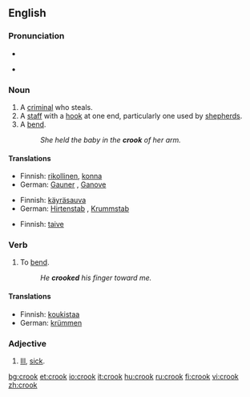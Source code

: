 ==English==

===Pronunciation===
*{{IPA|kɹʊk}}
*{{audio|en-us-crook.ogg|Audio (US)}}
*:{{rhymes|ʊk}}

===Noun===
{{en-noun}}

# A [[criminal]] who steals.
# A [[staff]] with a [[hook]] at one end, particularly one used by [[shepherd]]s.
# A [[bend]].
#:''She held the baby in the '''crook''' of her arm.''

====Translations====
{{trans-top|a criminal who steals}}
*Finnish: [[rikollinen]], [[konna]]
*German: [[Gauner]] {{m}}, [[Ganove]] {{m}}
{{trans-mid}}
{{trans-bottom}}

{{trans-top|a staff with a hook at one end, particularly one used by shepherds}}
*Finnish: [[käyräsauva]]
*German: [[Hirtenstab]] {{m}}, [[Krummstab]] {{m}}
{{trans-mid}}
{{trans-bottom}}

{{trans-top|a bend}}
*Finnish: [[taive]]
{{trans-mid}}
{{trans-bottom}}

===Verb===
{{en-verb}}

# {{transitive}} To [[bend]].
#: ''He '''crooked''' his finger toward me.''

====Translations====
{{trans-top|to bend}}
*Finnish: [[koukistaa]]
*German: [[krümmen]]
{{trans-mid}}
{{trans-bottom}}

===Adjective===
{{en-adj}}

# {{Australian English}} [[ill|Ill]], [[sick]].

[[bg:crook]]
[[et:crook]]
[[io:crook]]
[[it:crook]]
[[hu:crook]]
[[ru:crook]]
[[fi:crook]]
[[vi:crook]]
[[zh:crook]]